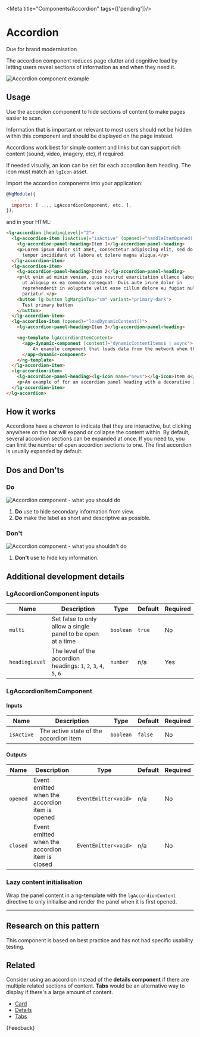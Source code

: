 

<Meta title="Components/Accordion" tags={['pending']}/>

# Accordion

<CustomBadge text="Pending" /> <span class="small-text">Due for brand modernisation</span>

<p class="standfirst">The accordion component reduces page clutter and cognitive load by letting users reveal sections of information as and when they need it.</p>

![Accordion component example](docs/accordion/example.png)

## Usage

Use the accordion component to hide sections of content to make pages easier to scan.

Information that is important or relevant to most users should not be hidden within this component and should be displayed on the page instead.

Accordions work best for simple content and links but can support rich content (sound, video, imagery, etc), if required.

If needed visually, an icon can be set for each accordion item heading. The icon must match an `lgIcon` asset.

Import the accordion components into your application:

```js
@NgModule({
  ...
  imports: [ ..., LgAccordionComponent, etc. ],
});
```

and in your HTML:

```html
<lg-accordion [headingLevel]="2">
  <lg-accordion-item [isActive]="isActive" (opened)="handleItemOpened()" (closed)="handleItemClosed()">
    <lg-accordion-panel-heading>Item 1</lg-accordion-panel-heading>
    <p>Lorem ipsum dolor sit amet, consectetur adipiscing elit, sed do eiusmod
      tempor incididunt ut labore et dolore magna aliqua.</p>
  </lg-accordion-item>
  <lg-accordion-item>
    <lg-accordion-panel-heading>Item 2</lg-accordion-panel-heading>
    <p>Ut enim ad minim veniam, quis nostrud exercitation ullamco laboris nisi
      ut aliquip ex ea commodo consequat. Duis aute irure dolor in
      reprehenderit in voluptate velit esse cillum dolore eu fugiat nulla
      pariatur.</p>
    <button lg-button lgMarginTop="sm" variant="primary-dark">
      Test primary button
    </button>
  </lg-accordion-item>
  <lg-accordion-item (opened)="loadDynamicContent()">
    <lg-accordion-panel-heading>Item 3</lg-accordion-panel-heading>

    <ng-template lgAccordionItemContent>
      <app-dynamic-component [content]="dynamicContentItems$ | async">
          An example component that loads data from the network when this panel is opened.
      </app-dynamic-component>
    </ng-template>
  </lg-accordion-item>
  <lg-accordion-item>
    <lg-accordion-panel-heading><lg-icon name="news"></lg-icon>Item 4</lg-accordion-panel-heading>
    <p>An example of for an accordion panel heading with a decorative icon</p>
  </lg-accordion-item>
</lg-accordion>
```

## How it works

Accordions have a chevron to indicate that they are interactive, but clicking anywhere on the bar will expand or collapse the content within. By default, several accordion sections can be expanded at once. If you need to, you can limit the number of open accordion sections to one. The first accordion is usually expanded by default.

## Dos and Don'ts

### Do

![Accordion component - what you should do](docs/accordion/do.png)

1. **Do** use to hide secondary information from view.
2. **Do** make the label as short and descriptive as possible.

### Don't

![Accordion component - what you shouldn't do](docs/accordion/dont.png)

1. **Don't** use to hide key information.

## Additional development details

### LgAccordionComponent inputs

| Name           | Description                                                       | Type      | Default | Required |
|----------------|-------------------------------------------------------------------|-----------|---------|----------|
| `multi`        | Set false to only allow a single panel to be open at a time       | `boolean` | `true`  | No       |
| `headingLevel` | The level of the accordion headings: `1`, `2`, `3`, `4`, `5`, `6` | `number`  | n/a     | Yes      |

### LgAccordionItemComponent

#### Inputs

| Name       | Description                            | Type      | Default | Required |
|------------|----------------------------------------|-----------|---------|----------|
| `isActive` | The active state of the accordion item | `boolean` | `false` | No       |

#### Outputs

| Name     | Description                                     | Type                 | Default | Required |
|----------|-------------------------------------------------|----------------------|---------|----------|
| `opened` | Event emitted when the accordion item is opened | `EventEmitter<void>` | n/a     | No       |
| `closed` | Event emitted when the accordion item is closed | `EventEmitter<void>` | n/a     | No       |

### Lazy content initialisation

Wrap the panel content in a ng-template with the `lgAccordionContent` directive to only initialise and render the panel when it is first opened.

***

## Research on this pattern

This component is based on best practice and has not had specific usability testing.

## Related

Consider using an accordion instead of the **details component** if there are multiple related sections of content. **Tabs** would be an alternative way to display if there's a large amount of content.

* [Card](./?path=/docs/components-card-guide--docs)
* [Details](./?path=/docs/components-details-guide--docs)
* [Tabs](./?path=/docs/components-tabs-guide--docs)

<Markdown>
  {Feedback}
</Markdown>

